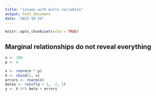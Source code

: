 ```yaml
---
title: "issues with multi variables"
output: html_document
date: "2022-10-24"
---
```


```r
knitr::opts_chunk$set(echo = TRUE)
```

## Marginal relationships do not reveal everything

```r
n <- 100
p <- 4

x <- rnorm(n * p)
X <- cbind(1, x)
errors <- rnorm(n)
betas <- runif(p + 1, -2, 2)
y <- X %*% beta + errors
```